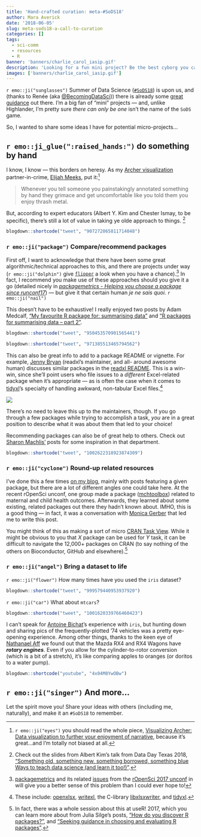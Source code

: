 ```yaml
---
title: 'Hand-crafted curation: meta-#SoDS18'
author: Mara Averick
date: '2018-06-05'
slug: meta-sods18-a-call-to-curation
categories: []
tags:
  - sci-comm
  - resources
  - R
banner: 'banners/charlie_carol_iasip.gif'
description: 'Looking for a fun mini project? Be the best cyborg you can be, and do a little something by hand to make R-life better. `r emo::ji("hand")``r emo::ji("robot")`!'
images: ['banners/charlie_carol_iasip.gif']
---
```


`r emo::ji("sunglasses")` Summer of Data Science ([`#SoDS18`](https://twitter.com/hashtag/SoDS18?src=hash)) 
is upon us, and (thanks to Renée (aka 
[\@BecomingDataSci](https://twitter.com/becomingdatasci))) there is already
some [great guidance](https://www.becomingadatascientist.com/2018/05/28/summer-of-data-science-2018-sods18-launch-day/) out there. I'm a big fan of “mini”
projects — and, unlike Highlander, I'm pretty sure _there can only be one_
isn't the name of the `SoDS` game.

So, I wanted to share some ideas I have for potential micro-projects...

## `r emo::ji_glue(":raised_hands:")` do something by hand

I know, I know — this borders on heresy. As my [Archer visualization](http://archervisualization.herokuapp.com/) 
partner-in-crime, [Elijah Meeks](https://twitter.com/Elijah_Meeks), put it:[^1]

> Whenever you tell someone you painstakingly annotated something by hand they
> grimace and get uncomfortable like you told them you enjoy thrash metal.

But, according to expert educators (Albert Y. Kim and Chester Ismay, to be
specific), there's still a lot of value in taking ye olde approach to things.
[^2]

```r
blogdown::shortcode("tweet", "907272065811714048")
```

### `r emo::ji("package")` Compare/recommend packages

First off, I want to acknowledge that there have been some great
algorithmic/technical approaches to this, and there are projects under way
(`r emo::ji("dolphin")` give [`flipper`](https://github.com/ropenscilabs/flipper) 
a look when you have a chance).[^3] In fact, I recommend you make use of these 
approaches should you give it a go (detailed nicely in [_packagemetrics
- Helping you choose a package since runconf17_](https://ropensci.org/blog/2017/06/27/packagemetrics/)) 
— but give it that certain human _je ne sais quoi_. `r emo::ji("nail")`

This doesn't have to be exhaustive! I really enjoyed two posts by Adam
Medcalf, ["My favourite R package for: summarising data"](https://dabblingwithdata.wordpress.com/2018/01/02/my-favourite-r-package-for-summarising-data/) 
and ["R packages for summarising data – part 2"](https://dabblingwithdata.wordpress.com/2018/02/26/r-packages-for-summarising-data-part-2/).

```r
blogdown::shortcode("tweet", "950453570901565441")
```

```r
blogdown::shortcode("tweet", "971385513465794562")
```

This can also be great info to add to a package README or vignette. For example,
[Jenny Bryan](https://twitter.com/JennyBryan) (readxl's maintainer, and all-
around awesome human) discusses similar packages in the [readxl README](https://github.com/tidyverse/readxl). 
This is a win-win, since she'll point users who file issues to a _different_ 
Excel-related package when it's appropriate — as is often the case when it comes to [tidyxl](https://github.com/nacnudus/tidyxl)'s specialty of handling awkward, 
non-tabular Excel files.[^readxl]

![](https://i.imgur.com/PD0Q8GK.png)

There's no need to leave this up to the maintainers, though. If you go through a
few packages while trying to accomplish a task, _you_ are in a great position to
describe what it was about them that led to your choice!

Recommending packages can also be of great help to others. Check out 
[Sharon Machlis'](https://twitter.com/sharon000) posts for some inspiration in 
that department.

```r
blogdown::shortcode("tweet", "1002622318923874309")
```

### `r emo::ji("cyclone")` Round-up related resources

I've done this a few times [on my blog](https://maraaverick.rbind.io/tags/roundups/), 
mainly with posts featuring a given package, but there are a lot of different 
angles one could take here. At the recent rOpenSci unconf, one group made a 
package ([mchtoolbox](https://github.com/ropenscilabs/mchtoolbox)) related to
maternal and child health outcomes. Afterwards, they learned about some 
existing, related packages out there they hadn't known about. IMHO, this is a 
good thing — in fact, it was a conversation with 
[Monica Gerber](https://twitter.com/mwgerber) that led me to write this post.

You might think of this as making a sort of micro 
[CRAN Task View](https://cran.r-project.org/web/views/). While it might be
obvious to you that _X_ package can be used for _Y_ task, it can be difficult
to navigate the 12,000+ packages on CRAN (to say nothing of the others on
Bioconductor, GitHub and elsewhere).[^4]

### `r emo::ji("angel")` Bring a dataset to life

`r emo::ji("flower")` How many times have you used the `iris` dataset?

```r
blogdown::shortcode("tweet", "999579440953937920")
```

`r emo::ji("car")` What about `mtcars`?

```r
blogdown::shortcode("tweet", "1001620339766460423")
```

I can't speak for [Antoine Bichat](https://twitter.com/_abichat)'s experience
with `iris`, but hunting down and sharing pics of the frequently-plotted
’74 vehicles was a pretty eye-opening experience. Among other things, thanks
to the keen eye of [Nathanael Aff](https://twitter.com/nateaff/status/1001635351868260352) 
we found out that the Mazda RX4 and RX4 Wagons have **_rotary engines_**. Even 
if you allow for the cylinder-to-rotor conversion (which is a bit of a stretch), 
it's like comparing apples to oranges (or doritos to a water pump).

```r
blogdown::shortcode("youtube", "4x04M8YwOBw")
```

## `r emo::ji("singer")` And more...

Let the spirit move you! Share your ideas with others (including me, naturally), 
and make it an `#SoDS18` to remember.

[^1]: `r emo::ji("eyes")` you should read the whole piece, [Visualizing Archer: Data visualization to further your enjoyment of narrative](https://towardsdatascience.com/visualizing-archer-bcb80e319625), because it's great...and I'm totally not biased at all.

[^2]: Check out the slides from Albert Kim's talk from Data Day Texas 2018, ["Something old, something new, something borrowed, something blue Ways to teach data science (and learn it too!)"](http://rudeboybert.rbind.io/talk/2018-01-27_Data_Day_Texas.pdf).

[^3]: [packagemetrics](https://ropensci.org/blog/2017/06/27/packagemetrics/) and its related [issues](https://github.com/ropensci/unconf17/issues/78) from the [rOpenSci 2017 unconf](http://unconf17.ropensci.org/) in will give you a better sense of this problem than I could ever hope to!

[^4]: In fact, there was a whole session about this at useR! 2017, which you can learn more about from Julia Silge's posts, ["How do you discover R packages?"](https://juliasilge.com/blog/package-search/), and ["Seeking guidance in choosing and evaluating R packages"](https://juliasilge.com/blog/package-guidance/).

[^readxl]: These include: [openxlsx](https://github.com/awalker89/openxlsx), [writexl](https://CRAN.R-project.org/package=writexla), the C-library [libxlsxwriter](https://github.com/jmcnamara/libxlsxwriter), and [tidyxl](https://cran.r-project.org/package=tidyxl).
